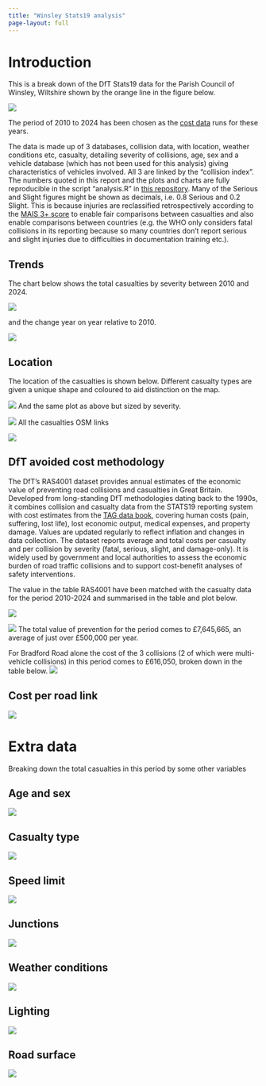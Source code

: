 ```yaml
---
title: "Winsley Stats19 analysis"
page-layout: full
---
```


# Introduction
This is a break down of the DfT Stats19 data for the Parish Council of Winsley, Wiltshire shown by the orange line in the figure below.

![](plots/winsley.png)

The period of 2010 to 2024 has been chosen as the [cost data](https://assets.publishing.service.gov.uk/media/68d421cc275fc9339a248c8e/ras4001.ods) runs for these years.

The data is made up of 3 databases, collision data, with location, weather conditions etc, casualty, detailing severity of collisions, age, sex and a vehicle database (which has not been used for this analysis) giving characteristics of vehicles involved. All 3 are linked by the "collision index". The numbers quoted in this report and the plots and charts are fully reproducible in the script "analysis.R" in [this repository](https://github.com/BlaiseKelly/winsley_stats19). Many of the Serious and Slight figures might be shown as decimals, i.e. 0.8 Serious and 0.2 Slight. This is because injuries are reclassified retrospectively according to the [MAIS 3+ score](https://assets.publishing.service.gov.uk/media/5a7f62b840f0b62305b86d3b/rrcgb2015-03.pdf) to enable fair comparisons between casualties and also enable comparisons between countries (e.g. the WHO only considers fatal collisions in its reporting because so many countries don't report serious and slight injuries due to difficulties in documentation training etc.).

## Trends
The chart below shows the total casualties by severity between 2010 and 2024.

![](plots/year_totals.png)

and the change year on year relative to 2010.

![](plots/index.png)

## Location

The location of the casualties is shown below. Different casualty types are given a unique shape and coloured to aid distinction on the map.

![](plots/cas_type_map.png)
And the same plot as above but sized by severity.

![](plots/cas_type_sev_map.png)
All the casualties OSM links

![](plots/cas_osm_links.png)

## DfT avoided cost methodology

The DfT’s RAS4001 dataset provides annual estimates of the economic value of preventing road collisions and casualties in Great Britain. Developed from long-standing DfT methodologies dating back to the 1990s, it combines collision and casualty data from the STATS19 reporting system with cost estimates from the [TAG data book](https://www.gov.uk/guidance/transport-analysis-guidance-tag), covering human costs (pain, suffering, lost life), lost economic output, medical expenses, and property damage. Values are updated regularly to reflect inflation and changes in data collection. The dataset reports average and total costs per casualty and per collision by severity (fatal, serious, slight, and damage-only). It is widely used by government and local authorities to assess the economic burden of road traffic collisions and to support cost-benefit analyses of safety interventions.

The value in the table RAS4001 have been matched with the casualty data for the period 2010-2024 and summarised in the table and plot below.

![](plots/annual_table.png)

![](plots/cc_bar.png)
The total value of prevention for the period comes to £7,645,665, an average of just over £500,000 per year.

For Bradford Road alone the cost of the 3 collisions (2 of which were multi-vehicle collisions) in this period comes to £616,050, broken down in the table below.
![](plots/bradford_road_table.png)

## Cost per road link

![](plots/cost_osm_links.png)

# Extra data

Breaking down the total casualties in this period by some other variables

## Age and sex

![](plots/sex_age.png)

## Casualty type

![](plots/casualty_type.png)

## Speed limit

![](plots/speed_limit.png)

## Junctions

![](plots/junction_type.png)

## Weather conditions

![](plots/weather_conditions.png)

## Lighting

![](plots/lighting.png)

## Road surface

![](plots/road_surface.png)
